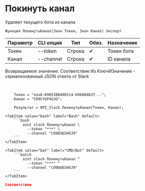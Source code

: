 ﻿---
sidebar_position: 10
description: Покинуть канал и другие функции для работы с Slack в Открытом пакете интеграций - бесплатной open-source библиотеке интеграций для 1С:Предприятие 8, OneScript и CLI
keywords: [1C, 1С, 1С:Предприятие, 1С:Предприятие 8.3, API, Интеграция, Сервисы, Обмен, OneScript, CLI, Slack]
---


# Покинуть канал
 Удаляет текущего бота из канала



`Функция ПокинутьКанал(Знач Токен, Знач Канал) Экспорт`

  | Параметр | CLI опция | Тип | Обяз. | Назначение |
  |-|-|-|-|-|
  | Токен | --token | Строка | &#x2714; | Токен бота |
  | Канал | --channel | Строка | &#x2714; | ID канала |

  
  Возвращаемое значение:   Соответствие Из КлючИЗначение - сериализованный JSON ответа от Slack

<br/>




```bsl title="Пример использования для 1С:Предприятие/OneScript"
    Токен = "xoxb-6965308400114-696804637...";
    Канал = "C09CYGP4G3G";

    Результат = OPI_Slack.ПокинутьКанал(Токен, Канал);
```
    

 <Tabs>
  
    <TabItem value="bash" label="Bash" default>
        ```bash
            oint slack ПокинутьКанал \
              --token "***" \
              --channel "C09DUESHXJ9"
        ```
    </TabItem>
  
    <TabItem value="bat" label="CMD/Bat" default>
        ```batch
            oint slack ПокинутьКанал ^
              --token "***" ^
              --channel "C09DUESHXJ9"
        ```
    </TabItem>
</Tabs>


```json title="Результат"
Соответствие
```
